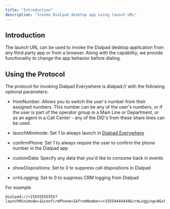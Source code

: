 ```yaml
---
title: "Introduction"
description: "Invoke Dialpad desktop app using launch URL"
---
```

## Introduction

The launch URL can be used to invoke the Dialpad desktop application from any third party app or from a browser. Along with the capability, we provide functionality to change the app behavior before dialing.

## Using the Protocol

The protocol for invoking Dialpad Everywhere is dialpad:// with the following optional parameters:

*   fromNumber: Allows you to switch the user's number from their assigned numbers. This number can be any of the user's numbers, or if the user is part of the operator group in a Main Line or Department, or as an agent in a Call Center - any of the DID's from these share lines can be used.
*   launchMinimode: Set 1 to always launch in [Dialpad Everywhere](https://help.dialpad.com/hc/en-us/articles/360000407666-Using-Dialpad-Everywhere)
    
*   confirmPhone: Set 1 to always require the user to confirm the phone number in the Dialpad app
*   customData: Specify any data that you'd like to consume back in events
*   showDispositions: Set to 0 to suppress call dispositions in Dialpad
*   crmLogging: Set to 0 to suppress CRM logging from Dialpad

For example

```http
dialpad://+15555555555?launchMinimode=1&confirmPhone=1&fromNumber=+15554444444&crmLogging=0&showDispositions=1&customData=this%20is%20a%20test

```

